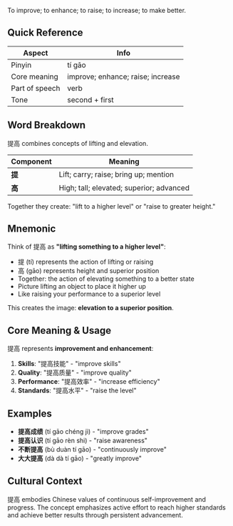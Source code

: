 To improve; to enhance; to raise; to increase; to make better.

## Quick Reference

| Aspect         | Info                               |
| -------------- | ---------------------------------- |
| Pinyin         | tí gāo                             |
| Core meaning   | improve; enhance; raise; increase  |
| Part of speech | verb                               |
| Tone           | second + first                     |

## Word Breakdown

提高 combines concepts of lifting and elevation.

| Component | Meaning                                     |
| --------- | ------------------------------------------- |
| **提**    | Lift; carry; raise; bring up; mention      |
| **高**    | High; tall; elevated; superior; advanced   |

Together they create: "lift to a higher level" or "raise to greater height."

## Mnemonic

Think of 提高 as **"lifting something to a higher level"**:

- 提 (tí) represents the action of lifting or raising
- 高 (gāo) represents height and superior position
- Together: the action of elevating something to a better state
- Picture lifting an object to place it higher up
- Like raising your performance to a superior level

This creates the image: **elevation to a superior position**.

## Core Meaning & Usage

提高 represents **improvement and enhancement**:

1. **Skills**: "提高技能" - "improve skills"
2. **Quality**: "提高质量" - "improve quality"
3. **Performance**: "提高效率" - "increase efficiency"
4. **Standards**: "提高水平" - "raise the level"

## Examples

- **提高成绩** (tí gāo chéng jì) - "improve grades"
- **提高认识** (tí gāo rèn shi) - "raise awareness"
- **不断提高** (bù duàn tí gāo) - "continuously improve"
- **大大提高** (dà dà tí gāo) - "greatly improve"

## Cultural Context

提高 embodies Chinese values of continuous self-improvement and progress. The concept emphasizes active effort to reach higher standards and achieve better results through persistent advancement.
